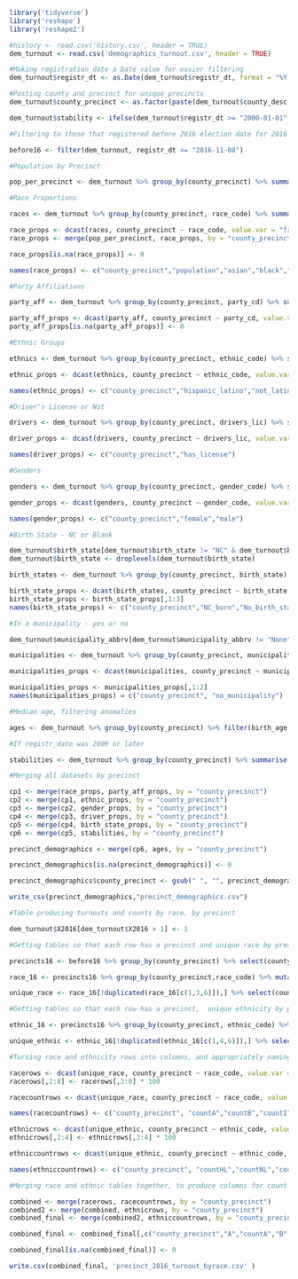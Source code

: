 ```{r, eval = FALSE}

library('tidyverse')
library('reshape')
library('reshape2')

#history <- read.csv('history.csv', header = TRUE)
dem_turnout <- read.csv('demographics_turnout.csv', header = TRUE)

#Making registration date a Date value for easier filtering
dem_turnout$registr_dt <- as.Date(dem_turnout$registr_dt, format = "%Y-%m-%d")

#Pasting county and precinct for unique precincts
dem_turnout$county_precinct <- as.factor(paste(dem_turnout$county_desc, dem_turnout$precinct_abbrv))

dem_turnout$stability <- ifelse(dem_turnout$registr_dt >= "2000-01-01", 1, 0)

#Filtering to those that registered before 2016 election date for 2016 turnout stats

before16 <- filter(dem_turnout, registr_dt <= "2016-11-08")
```

```{r, eval = FALSE}
#Population by Precinct

pop_per_precinct <- dem_turnout %>% group_by(county_precinct) %>% summarise (population = n())

#Race Proportions

races <- dem_turnout %>% group_by(county_precinct, race_code) %>% summarise(n = n()) %>% mutate(freq = n/sum(n))

race_props <- dcast(races, county_precinct ~ race_code, value.var = "freq")  %>% select(-U)
race_props <- merge(pop_per_precinct, race_props, by = "county_precinct")

race_props[is.na(race_props)] <- 0

names(race_props) <- c("county_precinct","population","asian","black","indian","mixed","other_race","white")

#Party Affiliations

party_aff <- dem_turnout %>% group_by(county_precinct, party_cd) %>% summarise(n = n()) %>% mutate(freq = n/sum(n))

party_aff_props <- dcast(party_aff, county_precinct ~ party_cd, value.var = "freq") %>% select(-UNA)
party_aff_props[is.na(party_aff_props)] <- 0

#Ethnic Groups

ethnics <- dem_turnout %>% group_by(county_precinct, ethnic_code) %>% summarise(n = n()) %>% mutate(freq = n/sum(n)) 

ethnic_props <- dcast(ethnics, county_precinct ~ ethnic_code, value.var = "freq") %>% select(-UN)

names(ethnic_props) <- c("county_precinct","hispanic_latino","not_latino")

#Driver's License or Not

drivers <- dem_turnout %>% group_by(county_precinct, drivers_lic) %>% summarise(n = n()) %>% mutate(freq = n/sum(n))

driver_props <- dcast(drivers, county_precinct ~ drivers_lic, value.var = "freq") %>% select(-N)

names(driver_props) <- c("county_precinct","has_license")

#Genders

genders <- dem_turnout %>% group_by(county_precinct, gender_code) %>% summarise(n = n()) %>% mutate(freq = n/sum(n))

gender_props <- dcast(genders, county_precinct ~ gender_code, value.var = "freq") %>% select(-U)

names(gender_props) <- c("county_precinct","female","male")

#Birth State - NC or Blank

dem_turnout$birth_state[dem_turnout$birth_state != "NC" & dem_turnout$birth_state != "None"] <- NA
dem_turnout$birth_state <- droplevels(dem_turnout$birth_state)

birth_states <- dem_turnout %>% group_by(county_precinct, birth_state) %>% summarise(n = n()) %>% mutate(freq = n/sum(n))

birth_state_props <- dcast(birth_states, county_precinct ~ birth_state, value.var = "freq")
birth_state_props <- birth_state_props[,1:3]
names(birth_state_props) <- c("county_precinct","NC_born","No_birth_state")

#In a municipality - yes or no

dem_turnout$municipality_abbrv[dem_turnout$municipality_abbrv != "None"] <- NA

municipalities <- dem_turnout %>% group_by(county_precinct, municipality_abbrv) %>% summarise(n = n()) %>% mutate(freq = n/sum(n))

municipalities_props <- dcast(municipalities, county_precinct ~ municipality_abbrv, value.var = "freq")

municipalities_props <- municipalities_props[,1:2]
names(municipalities_props) = c("county_precinct", "no_municipality")

#Median age, filtering anomalies

ages <- dem_turnout %>% group_by(county_precinct) %>% filter(birth_age < 117) %>% summarise(median_age = median(birth_age))

#If registr_date was 2000 or later

stabilities <- dem_turnout %>% group_by(county_precinct) %>% summarise(registr_post_2000 = mean(stability))

#Merging all datasets by precinct

cp1 <- merge(race_props, party_aff_props, by = "county_precinct")
cp2 <- merge(cp1, ethnic_props, by = "county_precinct")
cp3 <- merge(cp2, gender_props, by = "county_precinct")
cp4 <- merge(cp3, driver_props, by = "county_precinct")
cp5 <- merge(cp4, birth_state_props, by = "county_precinct")
cp6 <- merge(cp5, stabilities, by = "county_precinct")

precinct_demographics <- merge(cp6, ages, by = "county_precinct")

precinct_demographics[is.na(precinct_demographics)] <- 0

precinct_demographics$county_precinct <- gsub(" ", "", precinct_demographics$county_precinct)

write_csv(precinct_demographics,"precinct_demographics.csv")
```


```{r, eval = FALSE}
#Table producing turnouts and counts by race, by precinct

dem_turnout$X2016[dem_turnout$X2016 > 1] <- 1

#Getting tables so that each row has a precinct and unique race by precinct, and total count/turnout

precincts16 <- before16 %>% group_by(county_precinct) %>% select(county_precinct, X2016, race_code, ethnic_code) %>% mutate(num_2016 = mean(X2016)) 

race_16 <- precincts16 %>% group_by(county_precinct,race_code) %>% mutate(race_turnouts = mean(X2016), race_count = n() ) %>% ungroup()

unique_race <- race_16[!duplicated(race_16[c(1,3,6)]),] %>% select(county_precinct, race_code, race_turnouts, race_count)

#Getting tables so that each row has a precinct,  unique ethnicity by precinct, and total count/turnout

ethnic_16 <- precincts16 %>% group_by(county_precinct, ethnic_code) %>% mutate(ethnic_turnouts = mean(X2016), ethnic_count = n())

unique_ethnic <- ethnic_16[!duplicated(ethnic_16[c(1,4,6)]),] %>% select(county_precinct, ethnic_code, ethnic_turnouts, ethnic_count)

#Turning race and ethnicity rows into columns, and appropriately naming columns

racerows <- dcast(unique_race, county_precinct ~ race_code, value.var = "race_turnouts")
racerows[,2:8] <- racerows[,2:8] * 100

racecountrows <- dcast(unique_race, county_precinct ~ race_code, value.var = "race_count")

names(racecountrows) <- c("county_precinct", "countA","countB","countI","countM","countO","countU","countW")

ethnicrows <- dcast(unique_ethnic, county_precinct ~ ethnic_code, value.var = "ethnic_turnouts")
ethnicrows[,2:4] <- ethnicrows[,2:4] * 100

ethniccountrows <- dcast(unique_ethnic, county_precinct ~ ethnic_code, value.var = "ethnic_count")

names(ethniccountrows) <- c("county_precinct", "countHL","countNL","countUN")

#Merging race and ethnic tables together, to produce columns for count by race and turnout percentage by race, all by precinct

combined <- merge(racerows, racecountrows, by = "county_precinct")
combined2 <- merge(combined, ethnicrows, by = "county_precinct")
combined_final <- merge(combined2, ethniccountrows, by = "county_precinct")

combined_final <- combined_final[,c("county_precinct","A","countA","B","countB","I","countI","M","countM","O","countO","W","countW","HL","countHL","NL","countNL","UN","countUN")]

combined_final[is.na(combined_final)] <- 0

write.csv(combined_final, 'precinct_2016_turnout_byrace.csv' )
 
```
